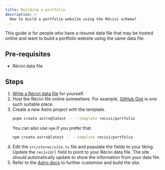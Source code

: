 ```yaml
---
title: Building a portfolio
description: >-
  How to build a portfolio website using the Récivi schema?
---
```



This guide is for people who have a résumé data file that may be hosted online
and want to build a portfolio website using the same data file.

## Pre-requisites

- Récivi data file

## Steps

<Steps>

1. [Write a Récivi data file](/guides/writing_data_files) for yourself.
2. Host the Récivi file online somewhere. For example,
   [GitHub Gist](https://gist.github.com/) is one such suitable place.
3. Create a new Astro project with the template.
   ```bash
   pnpm create astro@latest -- --template recivi/portfolio
   ```
   You can also use `npm` if you prefer that.
   ```bash
   npm create astro@latest -- --template recivi/portfolio
   ```
4. Edit the `src/stores/site.ts` file and populate the fields to your liking.
   Update the `reciviUrl` field to point to your Récivi data file. The site
	 should automatically update to show the information from your data file.
5. Refer to the [Astro docs](https://docs.astro.build/en/getting-started/) to
   further customise and build the site.

</Steps>
